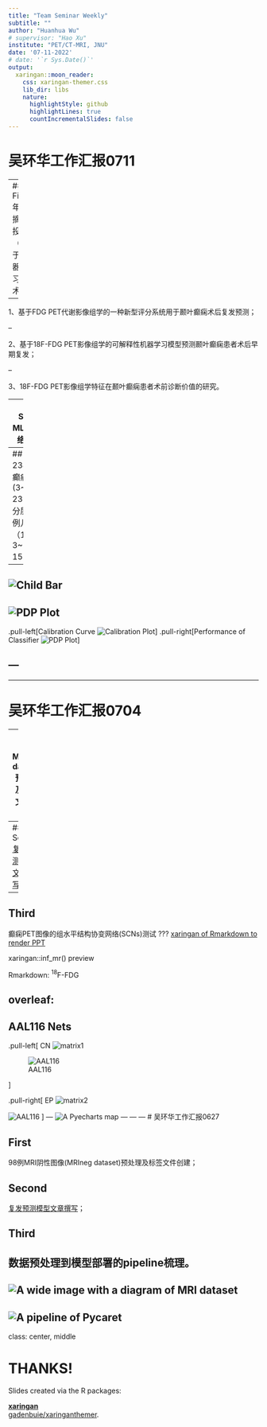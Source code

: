 ```yaml
---
title: "Team Seminar Weekly"
subtitle: ""
author: "Huanhua Wu"
# supervisor: "Hao Xu"
institute: "PET/CT-MRI, JNU"
date: '07-11-2022'
# date: '`r Sys.Date()`'
output:
  xaringan::moon_reader:
    css: xaringan-themer.css
    lib_dir: libs
    nature:
      highlightStyle: github
      highlightLines: true
      countIncrementalSlides: false
---
```

# 吴环华工作汇报0711

--
## First
年会摘要投稿（基于机器学习技术）：

--


1、基于FDG PET代谢影像组学的一种新型评分系统用于颞叶癫痫术后复发预测；
  
--

2、基于18F-FDG PET影像组学的可解释性机器学习模型预测颞叶癫痫患者术后早期复发；

--

3、18F-FDG PET影像组学特征在颞叶癫痫患者术前诊断价值的研究。

--
## Second 
MLP神经网络搭建。

---
## Third
234例颞叶癫痫数据集(3~60 y, 23.5y)年龄分层，31例儿童患者（13.2%，3~17 y, 15.0y）
---
![Child Bar](./child.png)
---
![PDP Plot](./PDP.png)
---
.pull-left[Calibration Curve
![Calibration Plot](./DCA.png)]
.pull-right[Performance of Classifier
![PDP Plot](./classify.png)]

---
---
---

# 吴环华工作汇报0704

--
## First
MRIneg dataset预处理及标签文件创建；

--
## Second 
[复发预测模型文章撰写](https://github.com/wane199/Presentation/blob/master/BLS_EP/BLS_EP.pdf);

--
## Third
癫痫PET图像的组水平结构协变网络(SCNs)测试
???
[xaringan of Rmarkdown to  render PPT](https://www.jianshu.com/p/222676cf2054)

xaringan::inf_mr() preview

Rmarkdown: $^{18}$F-FDG

overleaf: \ce{^{18}F-FDG}
---

## AAL116 Nets

.pull-left[
CN
![matrix1](./matrix1.png)

![AAL116](./Picture1net.png)

]

.pull-right[
EP
![matrix2](./matrix2.png)

![AAL116](./Picture2net.png)
]
---
![A Pyecharts map](./map.png)
---
---
---
# 吴环华工作汇报0627

## First
98例MRI阴性图像(MRIneg dataset)预处理及标签文件创建；

## Second 
[复发预测模型文章撰写](https://github.com/wane199/Presentation/blob/master/BLS_EP/BLS_EP.pdf)；

## Third
数据预处理到模型部署的pipeline梳理。
---
![A wide image with a diagram of MRI dataset](./Rplot.png)
---
![A pipeline of Pycaret](./image.png)
---
class: center, middle

# THANKS!

Slides created via the R packages:

[**xaringan**](https://github.com/yihui/xaringan)<br>
[gadenbuie/xaringanthemer](https://github.com/gadenbuie/xaringanthemer).

